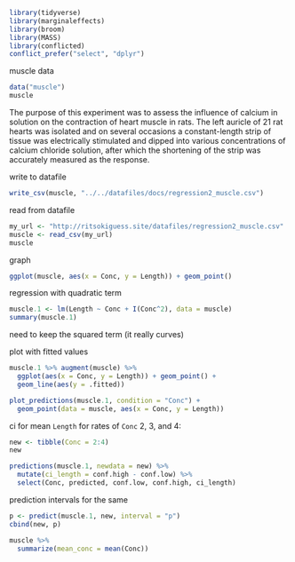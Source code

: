 




```r
library(tidyverse)
library(marginaleffects)
library(broom)
library(MASS)
library(conflicted)
conflict_prefer("select", "dplyr")
```

muscle data

```r
data("muscle")
muscle
```

The purpose of this experiment was to assess the influence of calcium in solution on the contraction of heart muscle in rats. The left auricle of 21 rat hearts was isolated and on several occasions a constant-length strip of tissue was electrically stimulated and dipped into various concentrations of calcium chloride solution, after which the shortening of the strip was accurately measured as the response.

write to datafile

```r
write_csv(muscle, "../../datafiles/docs/regression2_muscle.csv")
```

read from datafile

```r
my_url <- "http://ritsokiguess.site/datafiles/regression2_muscle.csv"
muscle <- read_csv(my_url)
muscle
```

graph

```r
ggplot(muscle, aes(x = Conc, y = Length)) + geom_point()
```

regression with quadratic term


```r
muscle.1 <- lm(Length ~ Conc + I(Conc^2), data = muscle)
summary(muscle.1)
```

need to keep the squared term (it really curves)

plot with fitted values

```r
muscle.1 %>% augment(muscle) %>% 
  ggplot(aes(x = Conc, y = Length)) + geom_point() + 
  geom_line(aes(y = .fitted))
```

```r
plot_predictions(muscle.1, condition = "Conc") +
  geom_point(data = muscle, aes(x = Conc, y = Length))
```


ci for mean `Length` for rates of `Conc` 2, 3, and 4:

```r
new <- tibble(Conc = 2:4)
new
```

```r
predictions(muscle.1, newdata = new) %>% 
  mutate(ci_length = conf.high - conf.low) %>% 
  select(Conc, predicted, conf.low, conf.high, ci_length)
```

prediction intervals for the same

```r
p <- predict(muscle.1, new, interval = "p")
cbind(new, p)
```

```r
muscle %>% 
  summarize(mean_conc = mean(Conc))
```

